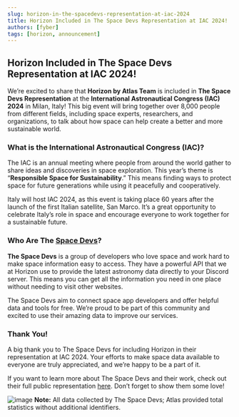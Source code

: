 ```yaml
---
slug: horizon-in-the-spacedevs-representation-at-iac-2024
title: Horizon Included in The Space Devs Representation at IAC 2024! 
authors: [fyber]
tags: [horizon, announcement]
---
```


## Horizon Included in The Space Devs Representation at IAC 2024! 

We’re excited to share that **Horizon by Atlas Team** is included in **The Space Devs Representation** at the **International Astronautical Congress (IAC) 2024** in Milan, Italy! This big event will bring together over 8,000 people from different fields, including space experts, researchers, and organizations, to talk about how space can help create a better and more sustainable world.

### What is the International Astronautical Congress (IAC)?

The IAC is an annual meeting where people from around the world gather to share ideas and discoveries in space exploration. This year’s theme is “**Responsible Space for Sustainability**.” This means finding ways to protect space for future generations while using it peacefully and cooperatively.

Italy will host IAC 2024, as this event is taking place 60 years after the launch of the first Italian satellite, San Marco. It’s a great opportunity to celebrate Italy’s role in space and encourage everyone to work together for a sustainable future.

### Who Are The [Space Devs](https://thespacedevs.com/)?

**The Space Devs** is a group of developers who love space and work hard to make space information easy to access. They have a powerful API that we at Horizon use to provide the latest astronomy data directly to your Discord server. This means you can get all the information you need in one place without needing to visit other websites.

The Space Devs aim to connect space app developers and offer helpful data and tools for free. We’re proud to be part of this community and excited to use their amazing data to improve our services.

### Thank You!

A big thank you to The Space Devs for including Horizon in their representation at IAC 2024. Your efforts to make space data available to everyone are truly appreciated, and we’re happy to be a part of it.

If you want to learn more about The Space Devs and their work, check out their full public representation [here](https://github.com/TheSpaceDevs/public-outreach/blob/main/documents/iac_2024_manuscript.pdf). Don’t forget to show them some love!

![image](https://github.com/atlasfyber/atlas-images/blob/main/horizon_thespacedevs_iac24.png?raw=true)
**Note:** All data collected by The Space Devs; Atlas provided total statistics without additional identifiers.
